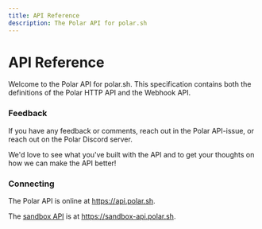 ```yaml
---
title: API Reference
description: The Polar API for polar.sh
---
```


# API Reference

Welcome to the Polar API for polar.sh. This specification contains both the definitions of the Polar HTTP API and the Webhook API.

### Feedback

If you have any feedback or comments, reach out in the Polar API-issue, or reach out on the Polar Discord server.

We'd love to see what you've built with the API and to get your thoughts on how we can make the API better!

### Connecting

The Polar API is online at https://api.polar.sh.

The [sandbox API](/docs/sandbox) is at https://sandbox-api.polar.sh.
